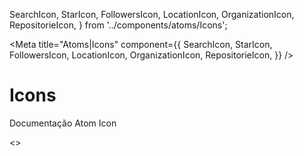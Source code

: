   SearchIcon,
  StarIcon,
  FollowersIcon,
  LocationIcon,
  OrganizationIcon,
  RepositorieIcon,
} from '../components/atoms/Icons';

<Meta title="Atoms|Icons" component={{
  SearchIcon,
  StarIcon,
  FollowersIcon,
  LocationIcon,
  OrganizationIcon,
  RepositorieIcon,
}} />

# Icons

Documentação Atom Icon

<Preview>
  <Story name="all">
    <>
    <SearchIcon/>
    <StarIcon/>
    <FollowersIcon/>
    <LocationIcon/>
    <OrganizationIcon/>
    <RepositorieIcon/>
    </>
  </Story>
</Preview>
